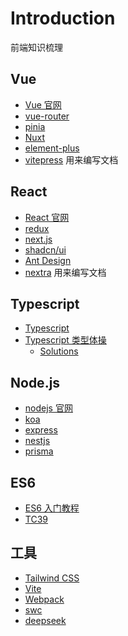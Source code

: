 

# Introduction
前端知识梳理
## Vue
* [Vue 官网](https://vuejs.org/)
* [vue-router](https://router.vuejs.org)
* [pinia](https://pinia.vuejs.org)
* [Nuxt](https://nuxt.com)
* [element-plus](https://element-plus.org)
* [vitepress](https://vitepress.dev) 用来编写文档
## React
* [React 官网](https://react.dev)
* [redux](https://redux.js.org)
* [next.js](https://nextjs.org)
* [shadcn/ui](https://ui.shadcn.com)
* [Ant Design](https://ant.design)
* [nextra](https://nextra.site) 用来编写文档

## Typescript
* [Typescript](https://www.typescriptlang.org)
* [Typescript 类型体操](https://github.com/type-challenges/type-challenges)
  * [Solutions](https://ghaiklor.github.io/type-challenges-solutions/zh/)

## Node.js
* [nodejs 官网](https://nodejs.org)
* [koa](https://github.com/koajs/koa)
* [express](https://github.com/expressjs/express)
* [nestjs](https://nestjs.com)
* [prisma](https://github.com/prisma/prisma)
## ES6
* [ES6 入门教程](https://es6.ruanyifeng.com)
* [TC39](https://tc39.es)
## 工具
* [Tailwind CSS](https://tailwindcss.com)
* [Vite](https://vite.dev)
* [Webpack](https://webpack.js.org)
* [swc](https://swc.rs)
* [deepseek](https://www.deepseek.com/)
